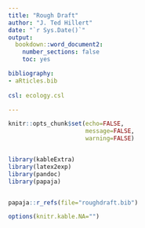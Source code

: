 ```yaml
---
title: "Rough Draft"
author: "J. Ted Hillert"
date: "`r Sys.Date()`"
output:
  bookdown::word_document2:
    number_sections: false
    toc: yes

bibliography:
- aRticles.bib
   
csl: ecology.csl

---
```


\newpage

```r

knitr::opts_chunk$set(echo=FALSE,
                      message=FALSE,
                      warning=FALSE)


library(kableExtra)
library(latex2exp)
library(pandoc)
library(papaja)


papaja::r_refs(file="roughdraft.bib")

options(knitr.kable.NA="")


```